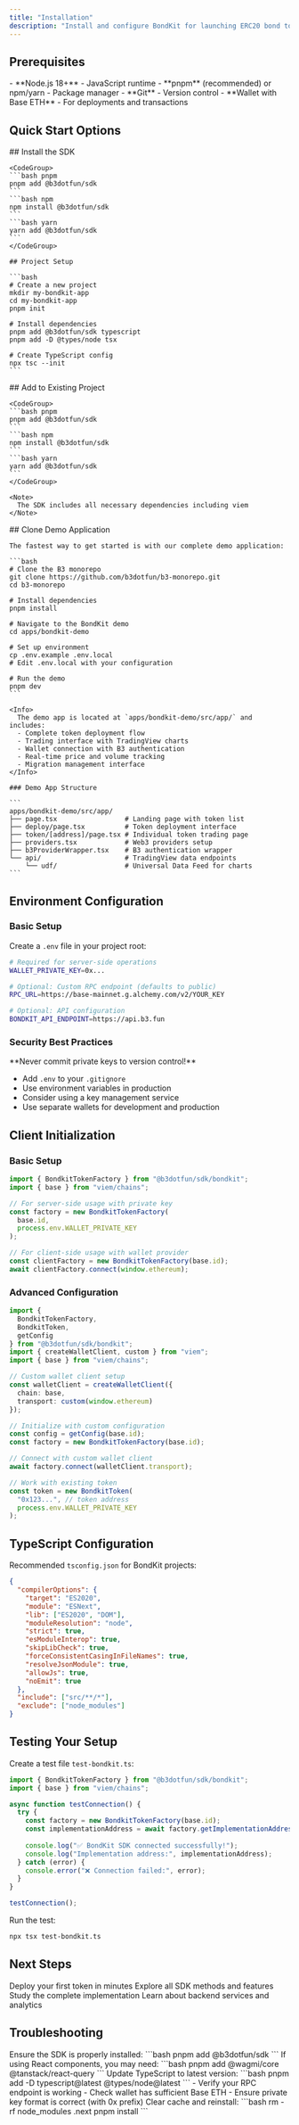 ```yaml
---
title: "Installation"
description: "Install and configure BondKit for launching ERC20 bond tokens on Base."
---
```


## Prerequisites

<Card title="Required Tools" icon="wrench">
  - **Node.js 18+** - JavaScript runtime
  - **pnpm** (recommended) or npm/yarn - Package manager
  - **Git** - Version control
  - **Wallet with Base ETH** - For deployments and transactions
</Card>

## Quick Start Options

<Tabs>
  <Tab title="New Project">
    ## Install the SDK
    
    <CodeGroup>
    ```bash pnpm
    pnpm add @b3dotfun/sdk
    ```
    ```bash npm
    npm install @b3dotfun/sdk
    ```
    ```bash yarn
    yarn add @b3dotfun/sdk
    ```
    </CodeGroup>

    ## Project Setup

    ```bash
    # Create a new project
    mkdir my-bondkit-app
    cd my-bondkit-app
    pnpm init

    # Install dependencies
    pnpm add @b3dotfun/sdk typescript
    pnpm add -D @types/node tsx

    # Create TypeScript config
    npx tsc --init
    ```
  </Tab>
  
  <Tab title="Existing Project">
    ## Add to Existing Project
    
    <CodeGroup>
    ```bash pnpm
    pnpm add @b3dotfun/sdk
    ```
    ```bash npm
    npm install @b3dotfun/sdk
    ```
    ```bash yarn
    yarn add @b3dotfun/sdk
    ```
    </CodeGroup>

    <Note>
      The SDK includes all necessary dependencies including viem
    </Note>
  </Tab>
  
  <Tab title="Demo App">
    ## Clone Demo Application
    
    The fastest way to get started is with our complete demo application:

    ```bash
    # Clone the B3 monorepo
    git clone https://github.com/b3dotfun/b3-monorepo.git
    cd b3-monorepo

    # Install dependencies
    pnpm install

    # Navigate to the BondKit demo
    cd apps/bondkit-demo

    # Set up environment
    cp .env.example .env.local
    # Edit .env.local with your configuration

    # Run the demo
    pnpm dev
    ```

    <Info>
      The demo app is located at `apps/bondkit-demo/src/app/` and includes:
      - Complete token deployment flow
      - Trading interface with TradingView charts
      - Wallet connection with B3 authentication
      - Real-time price and volume tracking
      - Migration management interface
    </Info>

    ### Demo App Structure

    ```
    apps/bondkit-demo/src/app/
    ├── page.tsx                 # Landing page with token list
    ├── deploy/page.tsx          # Token deployment interface
    ├── token/[address]/page.tsx # Individual token trading page
    ├── providers.tsx            # Web3 providers setup
    ├── b3ProviderWrapper.tsx    # B3 authentication wrapper
    └── api/                     # TradingView data endpoints
        └── udf/                 # Universal Data Feed for charts
    ```
  </Tab>
</Tabs>

## Environment Configuration

### Basic Setup

Create a `.env` file in your project root:

```bash
# Required for server-side operations
WALLET_PRIVATE_KEY=0x...

# Optional: Custom RPC endpoint (defaults to public)
RPC_URL=https://base-mainnet.g.alchemy.com/v2/YOUR_KEY

# Optional: API configuration
BONDKIT_API_ENDPOINT=https://api.b3.fun
```

### Security Best Practices

<Warning>
  **Never commit private keys to version control!**
  
  - Add `.env` to your `.gitignore`
  - Use environment variables in production
  - Consider using a key management service
  - Use separate wallets for development and production
</Warning>

## Client Initialization

### Basic Setup

```typescript
import { BondkitTokenFactory } from "@b3dotfun/sdk/bondkit";
import { base } from "viem/chains";

// For server-side usage with private key
const factory = new BondkitTokenFactory(
  base.id, 
  process.env.WALLET_PRIVATE_KEY
);

// For client-side usage with wallet provider
const clientFactory = new BondkitTokenFactory(base.id);
await clientFactory.connect(window.ethereum);
```

### Advanced Configuration

```typescript
import { 
  BondkitTokenFactory, 
  BondkitToken,
  getConfig 
} from "@b3dotfun/sdk/bondkit";
import { createWalletClient, custom } from "viem";
import { base } from "viem/chains";

// Custom wallet client setup
const walletClient = createWalletClient({
  chain: base,
  transport: custom(window.ethereum)
});

// Initialize with custom configuration
const config = getConfig(base.id);
const factory = new BondkitTokenFactory(base.id);

// Connect with custom wallet client
await factory.connect(walletClient.transport);

// Work with existing token
const token = new BondkitToken(
  "0x123...", // token address
  process.env.WALLET_PRIVATE_KEY
);
```

## TypeScript Configuration

Recommended `tsconfig.json` for BondKit projects:

```json
{
  "compilerOptions": {
    "target": "ES2020",
    "module": "ESNext",
    "lib": ["ES2020", "DOM"],
    "moduleResolution": "node",
    "strict": true,
    "esModuleInterop": true,
    "skipLibCheck": true,
    "forceConsistentCasingInFileNames": true,
    "resolveJsonModule": true,
    "allowJs": true,
    "noEmit": true
  },
  "include": ["src/**/*"],
  "exclude": ["node_modules"]
}
```

## Testing Your Setup

Create a test file `test-bondkit.ts`:

```typescript
import { BondkitTokenFactory } from "@b3dotfun/sdk/bondkit";
import { base } from "viem/chains";

async function testConnection() {
  try {
    const factory = new BondkitTokenFactory(base.id);
    const implementationAddress = await factory.getImplementationAddress();
    
    console.log("✅ BondKit SDK connected successfully!");
    console.log("Implementation address:", implementationAddress);
  } catch (error) {
    console.error("❌ Connection failed:", error);
  }
}

testConnection();
```

Run the test:

```bash
npx tsx test-bondkit.ts
```

## Next Steps

<CardGroup cols={2}>
  <Card title="Quickstart Guide" icon="rocket" href="/bondkit/quickstart">
    Deploy your first token in minutes
  </Card>
  <Card title="SDK Reference" icon="code" href="/bondkit/sdk/reference">
    Explore all SDK methods and features
  </Card>
  <Card title="Demo Application" icon="desktop" href="https://github.com/b3dotfun/b3-monorepo/tree/main/apps/bondkit-demo">
    Study the complete implementation
  </Card>
  <Card title="API Documentation" icon="server" href="/bondkit/api">
    Learn about backend services and analytics
  </Card>
</CardGroup>

## Troubleshooting

<AccordionGroup>
  <Accordion title="Module not found errors">
    Ensure the SDK is properly installed:
    ```bash
    pnpm add @b3dotfun/sdk
    ```
    If using React components, you may need:
    ```bash
    pnpm add @wagmi/core @tanstack/react-query
    ```
  </Accordion>
  
  <Accordion title="TypeScript errors">
    Update TypeScript to latest version:
    ```bash
    pnpm add -D typescript@latest @types/node@latest
    ```
  </Accordion>
  
  <Accordion title="Connection issues">
    - Verify your RPC endpoint is working
    - Check wallet has sufficient Base ETH
    - Ensure private key format is correct (with 0x prefix)
  </Accordion>
  
  <Accordion title="Build errors">
    Clear cache and reinstall:
    ```bash
    rm -rf node_modules .next
    pnpm install
    ```
  </Accordion>
</AccordionGroup>




